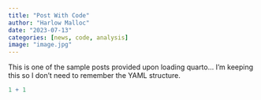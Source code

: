 ```yaml
---
title: "Post With Code"
author: "Harlow Malloc"
date: "2023-07-13"
categories: [news, code, analysis]
image: "image.jpg"
---
```


This is one of the sample posts provided upon loading quarto... I'm keeping this so I don't need to remember the YAML structure.

```r
1 + 1
```
